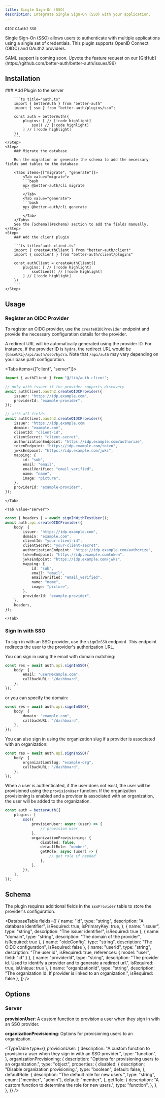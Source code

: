 ```yaml
---
title: Single Sign-On (SSO)
description: Integrate Single Sign-On (SSO) with your application.
---
```


`OIDC` `OAuth2` `SSO`

Single Sign-On (SSO) allows users to authenticate with multiple applications using a single set of credentials. This plugin supports OpenID Connect (OIDC) and OAuth2 providers.

<Callout>
    SAML support is coming soon. Upvote the feature request on our [GitHub](https://github.com/better-auth/better-auth/issues/96)
</Callout>

## Installation

<Steps>
    <Step>
        ### Add Plugin to the server

        ```ts title="auth.ts" 
        import { betterAuth } from "better-auth"
        import { sso } from "better-auth/plugins/sso";

        const auth = betterAuth({
            plugins: [ // [!code highlight]
                sso() // [!code highlight]
            ] // [!code highlight]
        })
        ```
    </Step>
    <Step>
        ### Migrate the database

        Run the migration or generate the schema to add the necessary fields and tables to the database.

        <Tabs items={["migrate", "generate"]}>
            <Tab value="migrate">
            ```bash
            npx @better-auth/cli migrate
            ```
            </Tab>
            <Tab value="generate">
            ```bash
            npx @better-auth/cli generate
            ```
            </Tab>
        </Tabs>
        See the [Schema](#schema) section to add the fields manually.
    </Step>
    <Step>
        ### Add the client plugin
        
        ```ts title="auth-client.ts"
        import { createAuthClient } from "better-auth/client"
        import { ssoClient } from "better-auth/client/plugins"
        
        const authClient = createAuthClient({
            plugins: [ // [!code highlight]
                ssoClient() // [!code highlight]
            ] // [!code highlight]
        })
        ```
    </Step>
</Steps>

## Usage

### Register an OIDC Provider

To register an OIDC provider, use the `createOIDCProvider` endpoint and provide the necessary configuration details for the provider.

A redirect URL will be automatically generated using the provider ID. For instance, if the provider ID is `hydra`, the redirect URL would be `{baseURL}/api/auth/sso/hydra`. Note that `/api/auth` may vary depending on your base path configuration.

<Tabs items={["client", "server"]}>
    <Tab value="client">
```ts title="register-provider.ts"
import { authClient } from "@/lib/auth-client";

// only with issuer if the provider supports discovery
await authClient.oauth2.createOIDCProvider({
    issuer: "https://idp.example.com",
    providerId: "example-provider",
});

// with all fields
await authClient.oauth2.createOIDCProvider({
    issuer: "https://idp.example.com
    domain: "example.com",
    clientId: "client-id",
    clientSecret: "client-secret",
    authorizationEndpoint: "https://idp.example.com/authorize",
    tokenEndpoint: "https://idp.example.com/token",
    jwksEndpoint: "https://idp.example.com/jwks",
    mapping: {
        id: "sub",
        email: "email",
        emailVerified: "email_verified",
        name: "name",
        image: "picture",
    },
    providerId: "example-provider",
});
```
    </Tab>

    <Tab value="server">
```ts title="register-provider.ts"
const { headers } = await signInWithTestUser();
await auth.api.createOIDCProvider({
    body: {
        issuer: "https://idp.example.com",
        domain: "example.com",
        clientId: "your-client-id",
        clientSecret: "your-client-secret",
        authorizationEndpoint: "https://idp.example.com/authorize",
        tokenEndpoint: "https://idp.example.comtoken",
        jwksEndpoint: "https://idp.example.com/jwks",
        mapping: {
            id: "sub",
            email: "email",
            emailVerified: "email_verified",
            name: "name",
            image: "picture",
        },
        providerId: "example-provider",
    },
    headers,
});
```
    </Tab>
</Tabs>

### Sign In with SSO

To sign in with an SSO provider, use the `signInSSO` endpoint. This endpoint redirects the user to the provider's authorization URL.

You can sign in using the email with domain matching:

```ts title="sign-in.ts"
const res = await auth.api.signInSSO({
    body: {
        email: "user@example.com",
        callbackURL: "/dashboard",
    },
});
```

or you can specify the domain:

```ts title="sign-in-domain.ts"
const res = await auth.api.signInSSO({
    body: {
        domain: "example.com",
        callbackURL: "/dashboard",
    },
});
```

You can also sign in using the organization slug if a provider is associated with an organization:

```ts title="sign-in-org.ts"
const res = await auth.api.signInSSO({
    body: {
        organizationSlug: "example-org",
        callbackURL: "/dashboard",
    },
});
```

When a user is authenticated, if the user does not exist, the user will be provisioned using the `provisionUser` function. If the organization provisioning is enabled and a provider is associated with an organization, the user will be added to the organization.


```ts title="auth.ts"
const auth = betterAuth({
    plugins: [
        sso({
            provisionUser: async (user) => {
                // provision user
            },
            organizationProvisioning: {
                disabled: false,
                defaultRole: "member",
                getRole: async (user) => {
                    // get role if needed
                },
            },
        }),
    ],
});
```

## Schema

The plugin requires additional fields in the `ssoProvider` table to store the provider's configuration.

<DatabaseTable
    fields={[
        {
            name: "id", type: "string", description: "A database identifier", isRequired: true, isPrimaryKey: true,
        },
        { name: "issuer", type: "string", description: "The issuer identifier", isRequired: true },
        { name: "domain", type: "string", description: "The domain of the provider", isRequired: true },
        { name: "oidcConfig", type: "string", description: "The OIDC configuration", isRequired: false },
        { name: "userId", type: "string", description: "The user id", isRequired: true, references: { model: "user", field: "id" } },
        { name: "providerId", type: "string", description: "The provider id. Used to identify a provider and to generate a redirect url.", isRequired: true, isUnique: true },
        { name: "organizationId", type: "string", description: "The organization Id. If provider is linked to an organization.", isRequired: false },
    ]}
/>

## Options

### Server

**provisionUser**: A custom function to provision a user when they sign in with an SSO provider.

**organizationProvisioning**: Options for provisioning users to an organization.

<TypeTable
  type={{
    provisionUser: {
        description: "A custom function to provision a user when they sign in with an SSO provider.",
        type: "function",
    },
    organizationProvisioning: {
        description: "Options for provisioning users to an organization.",
        type: "object",
        properties: {
            disabled: {
                description: "Disable organization provisioning.",
                type: "boolean",
                default: false,
            },
            defaultRole: {
                description: "The default role for new users.",
                type: "string",
                enum: ["member", "admin"],
                default: "member",
            },
            getRole: {
                description: "A custom function to determine the role for new users.",
                type: "function",
            },
        },
    },
  }}
/>
